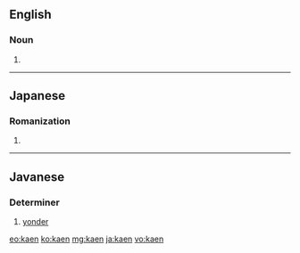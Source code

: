 {{also|käen|kän|k'än}}
==English==

===Noun===
{{en-noun}}

# {{synonym of|khene|lang=en}}

----

==Japanese==

===Romanization===
{{ja-romaji}}

# {{ja-romanization of|かえん}}

----

==Javanese==

===Determiner===
{{head|jv|determiner}}

# {{label|jv|Cirebon}} [[yonder]]

[[eo:kaen]]
[[ko:kaen]]
[[mg:kaen]]
[[ja:kaen]]
[[vo:kaen]]